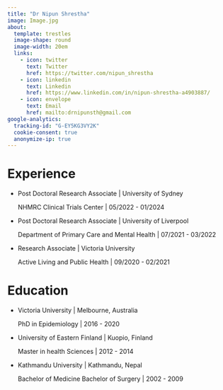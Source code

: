 ```yaml
---
title: "Dr Nipun Shrestha"
image: Image.jpg
about: 
  template: trestles
  image-shape: round
  image-width: 20em
  links: 
    - icon: twitter
      text: Twitter
      href: https://twitter.com/nipun_shrestha
    - icon: linkedin
      text: Linkedin
      href: https://www.linkedin.com/in/nipun-shrestha-a4903887/
    - icon: envelope
      text: Email
      href: mailto:drnipunsth@gmail.com
google-analytics: 
  tracking-id: "G-EY5KG3VY2K"
  cookie-consent: true
  anonymize-ip: true
---
```


# Experience

-   Post Doctoral Research Associate \| University of Sydney

    NHMRC Clinical Trials Center \| 05/2022 - 01/2024

-   Post Doctoral Research Associate \| University of Liverpool

    Department of Primary Care and Mental Health \| 07/2021 - 03/2022

-   Research Associate \| Victoria University

    Active Living and Public Health \| 09/2020 - 02/2021

# Education

-   Victoria University \| Melbourne, Australia

    PhD in Epidemiology \| 2016 - 2020

-   University of Eastern Finland \| Kuopio, Finland

    Master in health Sciences \| 2012 - 2014

-   Kathmandu University \| Kathmandu, Nepal

    Bachelor of Medicine Bachelor of Surgery \| 2002 - 2009
